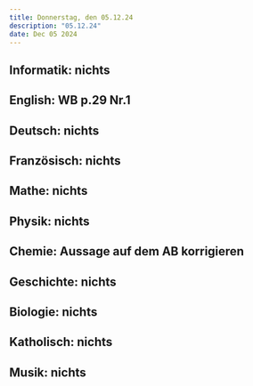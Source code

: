 ```yaml
---
title: Donnerstag, den 05.12.24
description: "05.12.24"
date: Dec 05 2024
---
```


## Informatik: nichts
## English: WB p.29 Nr.1
## Deutsch: nichts
## Französisch: nichts
## Mathe: nichts
## Physik: nichts
## Chemie: Aussage auf dem AB korrigieren
## Geschichte: nichts
## Biologie: nichts
## Katholisch: nichts
## Musik: nichts